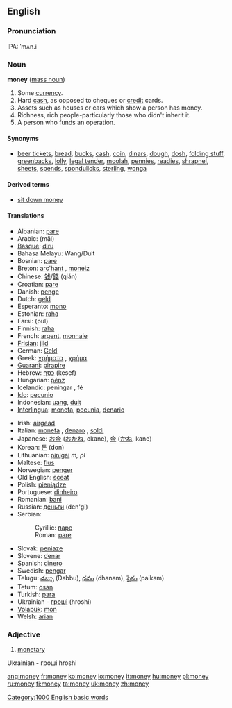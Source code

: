 ==English==

{{rank|keep|myself|morning|274|money|door|round|kind}}

===Pronunciation===
IPA: ˈmʌn.i

===Noun===
'''money''' ([[mass noun]])

#Some [[currency]].
#Hard [[cash]], as opposed to cheques or [[credit]] cards.
#Assets such as houses or cars which show a person has money.
#Richness, rich people-particularly those who didn't inherit it.
#A person who funds an operation.

====Synonyms====
*[[beer ticket]]s,  [[bread]], [[buck]]s, [[cash]], [[coin]], [[dinar]]s, [[dough]], [[dosh]], [[folding stuff]], [[greenback]]s, [[lolly]], [[legal tender]], [[moolah]], [[pennies]], [[readies]], [[shrapnel]], [[sheet]]s, [[spend]]s, [[spondulick]]s, [[sterling]], [[wonga]] <!--alphabetical order? -->

====Derived terms====
* [[sit down money]]

====Translations====
{{top}}
*Albanian: [[pare#Albanian|pare]] {{f}}
*Arabic: {{ARchar|[[مال]]}} (māl)
*[[Basque]]: [[diru]]
*Bahasa Melayu: Wang/Duit
*Bosnian: [[pare#Bosnian|pare]] {{f}}
*Breton: [[arc'hant]] {{m}}, [[moneiz]] {{m}}
*Chinese: [[钱]]/[[錢]] (qián)
*Croatian: [[pare#Croatian|pare]] {{f}}
*Danish: [[penge]]
*Dutch: [[geld]] {{n}}
*Esperanto: [[mono]]
*Estonian: [[raha]]
*Farsi: {{FAchar|[[پول]]}} (pul)
*Finnish: [[raha]]
*French: [[argent]], [[monnaie]]
*[[Frisian]]: [[jild]] {{n}}
*German: [[Geld]] {{n}}
*Greek: [[χρήματα]] {{n}} {{p}}, [[χρήμα]] {{n}}
*[[Guarani]]: [[pirapire]]
*Hebrew: [[כסף]] (kesef) {{m}}
*Hungarian: [[pénz]]
*Icelandic: peningar {{m}} {{p}}, fé {{n}}
*[[Ido]]: [[pecunio]]
*Indonesian: [[uang]], [[duit]]
*[[Interlingua]]: [[moneta]], [[pecunia]], [[denario]]
{{mid}}
*Irish: [[airgead]] {{m}}
*Italian: [[moneta]] {{f}}, [[denaro]] {{m}}, [[soldi]] {{m}} {{p}}
*Japanese: [[お金]] ([[おかね]], okane), [[金]] ([[かね]], kane)
*Korean: [[돈]] (don)
*Lithuanian: [[pinigai]] ''m, pl''
*Maltese: [[flus]] {{p}}
*Norwegian: [[penger]] {{m}} {{p}}
*Old English: [[sceat#Old English|sceat]]
*Polish: [[pieniądze]]
*Portuguese: [[dinheiro]] {{m}}
*Romanian: [[bani]] {{m}} {{p}}
*Russian: [[деньги]] (den'gi) {{p}}
*Serbian:
*:Cyrillic: [[паре#Serbian|паре]] {{f}}
*:Roman: [[pare#Serbian|pare]] {{f}}
*Slovak: [[peniaze]] 
*Slovene: [[denar]] {{m}}
*Spanish: [[dinero]] {{m}}
*Swedish: [[pengar]]
*Telugu: [[డబ్బు]] (Dabbu), [[ధనం]] (dhanam), [[పైకం]] (paikam)
*Tetum: [[osan]]
*Turkish: [[para]]
*Ukrainian - [[гроші]] (hroshi){{p}}
*[[Volapük]]: [[mon]]
*Welsh: [[arian]] {{m}}
{{bottom}}

===Adjective===
<!--#[[Economic]], economical.-->

#[[monetary]]

[[Category:1000 English basic words]]

Ukrainian - гроші hroshi

[[ang:money]]
[[fr:money]]
[[ko:money]]
[[io:money]]
[[it:money]]
[[hu:money]]
[[pl:money]]
[[ru:money]]
[[fi:money]]
[[ta:money]]
[[uk:money]]
[[zh:money]]